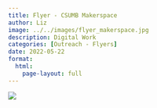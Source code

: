 ```yaml
---
title: Flyer - CSUMB Makerspace
author: Liz
image: ../../images/flyer_makerspace.jpg
description: Digital Work
categories: [Outreach - Flyers]
date: 2022-05-22
format:
  html:
    page-layout: full
---
```


![](../../images/flyer_makerspace.jpg)